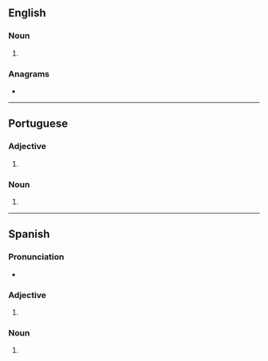 {{also|Anglos|angļos}}
==English==

===Noun===
{{head|en|noun form}}

# {{plural of|anglo|lang=en}}

===Anagrams===
* {{anagrams|en|a=aglnos|langos|logans|longas|slogan}}

----

==Portuguese==

===Adjective===
{{head|pt|adjective form|g=m-p}}

# {{pt-adj form of|anglo|m|pl}}

===Noun===
{{head|pt|noun form|g=m-p}}

# {{pt-noun form of|anglo|m|pl}}

----

==Spanish==

===Pronunciation===
* {{es-IPA}}

===Adjective===
{{head|es|adjective form|g=m-p}}

# {{es-adj form of|anglo|m|pl}}

===Noun===
{{head|es|noun plural form|g=m-p}}

# {{inflection of|anglo||m|p|lang=es}}
